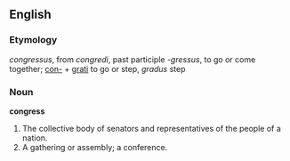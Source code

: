 ==English==

===Etymology===
{{L.}} ''congressus'', from ''congredi'', past participle ''-gressus'', to go or come together; [[con-]] + [[grati]] to go or step, ''gradus'' step

===Noun===
'''congress'''
#The collective body of senators and representatives of the people of a nation.
#A gathering or assembly; a conference.